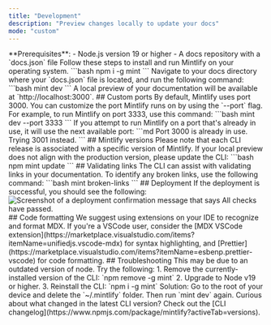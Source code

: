 ```yaml
---
title: "Development"
description: "Preview changes locally to update your docs"
mode: "custom"
---
```


<Info>
  **Prerequisites**: - Node.js version 19 or higher - A docs repository with a
  `docs.json` file
</Info>
Follow these steps to install and run Mintlify on your operating system.
<Steps>
  <Step title="Install the Mintlify CLI">```bash npm i -g mint ```</Step>

  <Step title="Preview locally">
    Navigate to your docs directory where your `docs.json` file is located, and
    run the following command: ```bash mint dev ``` A local preview of your
    documentation will be available at `http://localhost:3000`.
  </Step>
</Steps>
## Custom ports By default, Mintlify uses port 3000. You can customize the port
Mintlify runs on by using the `--port` flag. For example, to run Mintlify on
port 3333, use this command: ```bash mint dev --port 3333 ``` If you attempt to
run Mintlify on a port that's already in use, it will use the next available
port: ```md Port 3000 is already in use. Trying 3001 instead. ``` ## Mintlify
versions Please note that each CLI release is associated with a specific version
of Mintlify. If your local preview does not align with the production version,
please update the CLI: ```bash npm mint update ``` ## Validating links The CLI
can assist with validating links in your documentation. To identify any broken
links, use the following command: ```bash mint broken-links ``` ## Deployment If
the deployment is successful, you should see the following:
<Frame>
  <img
    src="/images/checks-passed.png"
    alt="Screenshot of a deployment confirmation message that says All checks have passed."
    style={{ borderRadius: "0.5rem" }}
  />
</Frame>
## Code formatting We suggest using extensions on your IDE to recognize and
format MDX. If you're a VSCode user, consider the [MDX VSCode
extension](https://marketplace.visualstudio.com/items?itemName=unifiedjs.vscode-mdx)
for syntax highlighting, and
[Prettier](https://marketplace.visualstudio.com/items?itemName=esbenp.prettier-vscode)
for code formatting. ## Troubleshooting
<AccordionGroup>
  <Accordion title='Error: Could not load the "sharp" module using the darwin-arm64 runtime'>
    This may be due to an outdated version of node. Try the following: 1. Remove
    the currently-installed version of the CLI: `npm remove -g mint` 2. Upgrade
    to Node v19 or higher. 3. Reinstall the CLI: `npm i -g mint`
  </Accordion>

  <Accordion title="Issue: Encountering an unknown error">
    Solution: Go to the root of your device and delete the `~/.mintlify` folder.
    Then run `mint dev` again.
  </Accordion>
</AccordionGroup>
Curious about what changed in the latest CLI version? Check out the [CLI
changelog](https://www.npmjs.com/package/mintlify?activeTab=versions).
